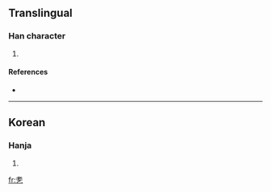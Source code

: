 ==Translingual==

===Han character===
{{Han char|rn=5|rad=乙|as=06|sn=7|four=|canj=十心弓 (JPN)}}

# {{defn|Han}}

====References====
* {{Han ref|kx=0084.161|dkj=|dj=|hdz=|uh=3417|ud=13335|bh=|bd=}}

----

==Korean==

===Hanja===
{{ko-hanja|hangeul=놀|rv=nol|mr=nol|y=nol}}

# {{defn|Korean}}

[[fr:㐗]]